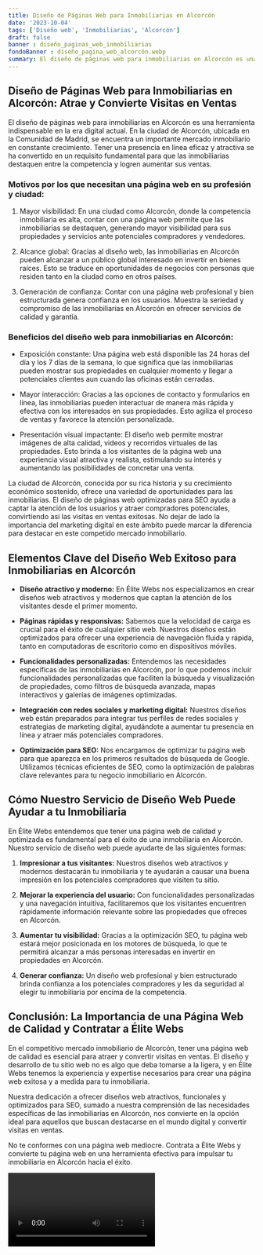 ```yaml
---
title: Diseño de Páginas Web para Inmobiliarias en Alcorcón
date: '2023-10-04'
tags: ['Diseño web', 'Inmobiliarias', 'Alcorcón']
draft: false
banner : diseño_paginas_web_inmobiliarias
fondoBanner : diseño_pagina_web_alcorcón.webp
summary: El diseño de páginas web para inmobiliarias en Alcorcón es una herramienta indispensable en la era digital actual. En la ciudad de Alcorcón, ubicada en la Comunidad de Madrid, se encuentra un importante mercado inmobiliario en constante crecimiento. Tener una presencia en línea eficaz y atractiva se ha convertido en un requisito fundamental para que las inmobiliarias destaquen entre la competencia y logren aumentar sus ventas.
---
```


## Diseño de Páginas Web para Inmobiliarias en Alcorcón: Atrae y Convierte Visitas en Ventas

El diseño de páginas web para inmobiliarias en Alcorcón es una herramienta indispensable en la era digital actual. En la ciudad de Alcorcón, ubicada en la Comunidad de Madrid, se encuentra un importante mercado inmobiliario en constante crecimiento. Tener una presencia en línea eficaz y atractiva se ha convertido en un requisito fundamental para que las inmobiliarias destaquen entre la competencia y logren aumentar sus ventas.

### Motivos por los que necesitan una página web en su profesión y ciudad:

1. Mayor visibilidad: En una ciudad como Alcorcón, donde la competencia inmobiliaria es alta, contar con una página web permite que las inmobiliarias se destaquen, generando mayor visibilidad para sus propiedades y servicios ante potenciales compradores y vendedores.

2. Alcance global: Gracias al diseño web, las inmobiliarias en Alcorcón pueden alcanzar a un público global interesado en invertir en bienes raíces. Esto se traduce en oportunidades de negocios con personas que residen tanto en la ciudad como en otros países.

3. Generación de confianza: Contar con una página web profesional y bien estructurada genera confianza en los usuarios. Muestra la seriedad y compromiso de las inmobiliarias en Alcorcón en ofrecer servicios de calidad y garantía.

### Beneficios del diseño web para inmobiliarias en Alcorcón:

- Exposición constante: Una página web está disponible las 24 horas del día y los 7 días de la semana, lo que significa que las inmobiliarias pueden mostrar sus propiedades en cualquier momento y llegar a potenciales clientes aun cuando las oficinas están cerradas.

- Mayor interacción: Gracias a las opciones de contacto y formularios en línea, las inmobiliarias pueden interactuar de manera más rápida y efectiva con los interesados en sus propiedades. Esto agiliza el proceso de ventas y favorece la atención personalizada.

- Presentación visual impactante: El diseño web permite mostrar imágenes de alta calidad, videos y recorridos virtuales de las propiedades. Esto brinda a los visitantes de la página web una experiencia visual atractiva y realista, estimulando su interés y aumentando las posibilidades de concretar una venta.

La ciudad de Alcorcón, conocida por su rica historia y su crecimiento económico sostenido, ofrece una variedad de oportunidades para las inmobiliarias. El diseño de páginas web optimizadas para SEO ayuda a captar la atención de los usuarios y atraer compradores potenciales, convirtiendo así las visitas en ventas exitosas. No dejar de lado la importancia del marketing digital en este ámbito puede marcar la diferencia para destacar en este competido mercado inmobiliario.

<GifSeo />

<Cta />

## Elementos Clave del Diseño Web Exitoso para Inmobiliarias en Alcorcón

- **Diseño atractivo y moderno:** En Élite Webs nos especializamos en crear diseños web atractivos y modernos que captan la atención de los visitantes desde el primer momento.

- **Páginas rápidas y responsivas:** Sabemos que la velocidad de carga es crucial para el éxito de cualquier sitio web. Nuestros diseños están optimizados para ofrecer una experiencia de navegación fluida y rápida, tanto en computadoras de escritorio como en dispositivos móviles.

- **Funcionalidades personalizadas:** Entendemos las necesidades específicas de las inmobiliarias en Alcorcón, por lo que podemos incluir funcionalidades personalizadas que faciliten la búsqueda y visualización de propiedades, como filtros de búsqueda avanzada, mapas interactivos y galerías de imágenes optimizadas.

- **Integración con redes sociales y marketing digital:** Nuestros diseños web están preparados para integrar tus perfiles de redes sociales y estrategias de marketing digital, ayudándote a aumentar tu presencia en línea y atraer más potenciales compradores.

- **Optimización para SEO:** Nos encargamos de optimizar tu página web para que aparezca en los primeros resultados de búsqueda de Google. Utilizamos técnicas eficientes de SEO, como la optimización de palabras clave relevantes para tu negocio inmobiliario en Alcorcón.

## Cómo Nuestro Servicio de Diseño Web Puede Ayudar a tu Inmobiliaria

En Élite Webs entendemos que tener una página web de calidad y optimizada es fundamental para el éxito de una inmobiliaria en Alcorcón. Nuestro servicio de diseño web puede ayudarte de las siguientes formas:

1. **Impresionar a tus visitantes:** Nuestros diseños web atractivos y modernos destacarán tu inmobiliaria y te ayudarán a causar una buena impresión en los potenciales compradores que visiten tu sitio.

2. **Mejorar la experiencia del usuario:** Con funcionalidades personalizadas y una navegación intuitiva, facilitaremos que los visitantes encuentren rápidamente información relevante sobre las propiedades que ofreces en Alcorcón.

3. **Aumentar tu visibilidad:** Gracias a la optimización SEO, tu página web estará mejor posicionada en los motores de búsqueda, lo que te permitirá alcanzar a más personas interesadas en invertir en propiedades en Alcorcón.

4. **Generar confianza:** Un diseño web profesional y bien estructurado brinda confianza a los potenciales compradores y les da seguridad al elegir tu inmobiliaria por encima de la competencia.

## Conclusión: La Importancia de una Página Web de Calidad y Contratar a Élite Webs

En el competitivo mercado inmobiliario de Alcorcón, tener una página web de calidad es esencial para atraer y convertir visitas en ventas. El diseño y desarrollo de tu sitio web no es algo que deba tomarse a la ligera, y en Élite Webs tenemos la experiencia y expertise necesarios para crear una página web exitosa y a medida para tu inmobiliaria.

Nuestra dedicación a ofrecer diseños web atractivos, funcionales y optimizados para SEO, sumado a nuestra comprensión de las necesidades específicas de las inmobiliarias en Alcorcón, nos convierte en la opción ideal para aquellos que buscan destacarse en el mundo digital y convertir visitas en ventas.

No te conformes con una página web mediocre. Contrata a Élite Webs y convierte tu página web en una herramienta efectiva para impulsar tu inmobiliaria en Alcorcón hacia el éxito.

<Video />

<CtaBot job='Inmobiliarias' city='Alcorcón'/>

<Gmaps query='Alcorcón+españa+maps' />